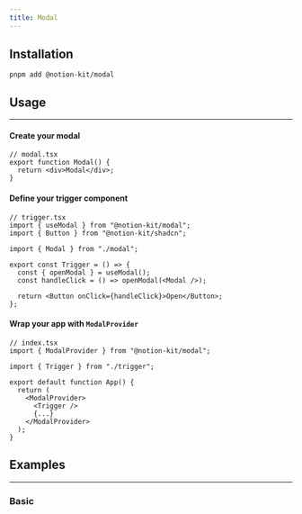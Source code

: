 ```yaml
---
title: Modal
---
```


<ComponentPreview name="modal/basic" hideCode />

## Installation

```package-install
pnpm add @notion-kit/modal
```

## Usage

---

<Steps>
<Step>

#### Create your modal

```tsx
// modal.tsx
export function Modal() {
  return <div>Modal</div>;
}
```

</Step>
<Step>

#### Define your trigger component

```tsx
// trigger.tsx
import { useModal } from "@notion-kit/modal";
import { Button } from "@notion-kit/shadcn";

import { Modal } from "./modal";

export const Trigger = () => {
  const { openModal } = useModal();
  const handleClick = () => openModal(<Modal />);

  return <Button onClick={handleClick}>Open</Button>;
};
```

</Step>
<Step>

#### Wrap your app with `ModalProvider`

```tsx
// index.tsx
import { ModalProvider } from "@notion-kit/modal";

import { Trigger } from "./trigger";

export default function App() {
  return (
    <ModalProvider>
      <Trigger />
      {...}
    </ModalProvider>
  );
}
```

</Step>
</Steps>

## Examples

---

### Basic

<ComponentPreview name="modal/basic" />
